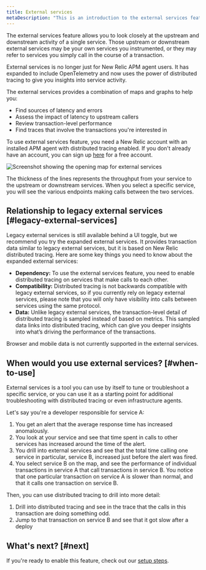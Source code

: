 ```yaml
---
title: External services
metaDescription: "This is an introduction to the external services feature"
---
```

The external services feature allows you to look closely at the upstream and downstream activity of a single service. Those upstream or downstream external services may be your own services you instrumented, or they may refer to services you simply call in the course of a transaction. 

External services is no longer just for New Relic APM agent users. It has expanded to include OpenTelemetry and now uses the power of distributed tracing to give you insights into service activity.

The external services provides a combination of maps and graphs to help you:

* Find sources of latency and errors
* Assess the impact of latency to upstream callers
* Review transaction-level performance
* Find traces that involve the transactions you're interested in

To use external services feature, you need a New Relic account with an installed APM agent with distributed tracing enabled. If you don't already have an account, you can sign up [here](https://newrelic.com/signup) for a free account.

![Screenshot showing the opening map for external services](./images/intro-example.png "Screenshot showing the opening map for external services")
<figcaption>The thickness of the lines represents the throughput from your service to the upstream or downstream services. When you select a specific service, you will see the various endpoints making calls between the two services.</figcaption>

## Relationship to legacy external services [#legacy-external-services]

Legacy external services is still available behind a UI toggle, but we recommend you try the expanded external services. It provides transaction data similar to legacy external services, but it is based on New Relic distributed tracing. Here are some key things you need to know about the expanded external services: 

  * **Dependency:** To use the external services feature, you need to enable distributed tracing on services that make calls to each other. 
  * **Compatibility:** Distributed tracing is not backwards compatible with legacy external services, so if you currently rely on legacy external services, please note that you will only have visibility into calls between services using the same protocol. 
  * **Data:** Unlike legacy external services, the transaction-level detail of distributed tracing is sampled instead of based on metrics. This sampled data links into distributed tracing, which can give you deeper insights into what’s driving the performance of the transactions. 

  <Callout variant="tip">
  Browser and mobile data is not currently supported in the external services.
  </Callout>

## When would you use external services? [#when-to-use]

External services is a tool you can use by itself to tune or troubleshoot a specific service, or you can use it as a starting point for additional troubleshooting with distributed tracing or even infrastructure agents. 

Let's say you're a developer responsible for service A:

  1. You get an alert that the average response time has increased anomalously.
  2. You look at your service and see that time spent in calls to other services has increased around the time of the alert.
  3. You drill into external services and see that the total time calling one service in particular, service B, increased just before the alert was fired.
  4. You select service B on the map, and see the performance of individual transactions in service A that call transactions in service B. You notice that one particular transaction on service A is slower than normal, and that it calls one transaction on service B.

Then, you can use distributed tracing to drill into more detail:

  1. Drill into distributed tracing and see in the trace that the calls in this transaction are doing something odd.
  2. Jump to that transaction on service B and see that it got slow after a deploy

## What's next? [#next]

If you're ready to enable this feature, check out our [setup steps](/docs/externals/external-services-setup). 
